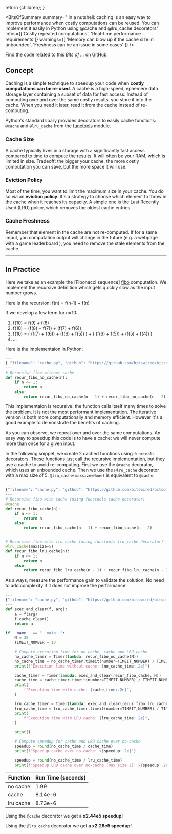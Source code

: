 

  return <BlogPost meta={meta}>{children}</BlogPost>;
}

<BitsOfSummary
  summary=" In a nutshell: caching is an easy way to improve performance when costly computations can be reused. You can implement it easily in Python using @cache and @lru_cache decorators"
  infos={['Costly repeated computations', 'Real-time performance requirements']}
  warnings={[
    'Memory can blow up if the cache size in unbounded',
    'Freshness can be an issue in some cases'
  ]}
/>

Find the code related to this _Bits of ..._ [on GitHub][github repo].

## Concept

Caching is a simple technique to speedup your code when **costly computations can be re-used**. A
cache is a high-speed, ephemere data storage layer containing a subset of data for fast access.
Instead of computing over and over the same costly results, you store it into the cache. When you
need it later, read it from the cache instead of re-computing.

Python's standard libary provides decorators to easily cache functions: `@cache` and `@lru_cache`
from the [functools][functools] module.

### Cache Size

A cache typically lives in a storage with a significantly fast access compared to time to compute
the results. It will often be your RAM, which is limited in size. Tradeoff: the bigger your cache,
the more costly computation you can save, but the more space it will use.

### Eviction Policy

Most of the time, you want to limit the maximum size in your cache. You do so via an **eviction
policy**. It's a strategy to choose which element to throw in the cache when it reaches its
capacity. A simple one is the Last Recently Used (LRU) policy, which removes the oldest cache
entries.

### Cache Freshness

Remember that element in the cache are not re-computed. If for a same imput, you computation output
will change in the future (e.g. a webpage with a game leaderboard ), you need to remove the stale
elements from the cache.

---

## In Practice

Here we take as an example the [Fibonacci sequence] [fibo] computation. We implement the recursive
definition which gets quickly slow as the input number grows.

Here is the recursion: f(n) = f(n-1) + f(n)

If we develop a few term for n=10:

1. f(10) = f(9) + f(8)
2. f(10) = (f(8) + f(7)) + (f(7) + f(6))
3. f(10) = ( (f(7) + f(6)) + (f(6) + f(5)) ) + ( (f(6) + f(5)) + (f(5) + f(4)) )
4. ...

Here is the implementaion in Python:

```python
---
{ "filename": "cache.py", "github": "https://github.com/bitswired/bitsof/blob/master/python/bits_of_python/caching/cache.py" }
---
# Recursive fibo without cache
def recur_fibo_no_cache(n):
    if n <= 1:
        return n
    else:
        return recur_fibo_no_cache(n - 1) + recur_fibo_no_cache(n - 2)
```

<InfoBlock>
  This implementaion is recursive: the function calls itself many times to solve the problem. It is
  not the most performant implementation. The iterative version is both more computationally and
  memory efficient. However it's a good example to demonstrate the benefits of caching.
</InfoBlock>

As you can observe, we repeat over and over the same computations. An easy way to speedup this code
is to have a cache: we will never compute more than once for a given input.

In the following snippet, we create 2 cached functions using `functools` decorators. These functions
just call the recursive implementation, but they use a cache to avoid re-computing. First we use the
`@cache` decorator, which uses an unbounded cache. Then we use the `@lru_cache` decorator with a max
size of 5. `@lru_cache(maxsize=None)` is equivalent to `@cache`.

```python
---
{"filename": "cache.py", "github": "https://github.com/bitswired/bitsof-python/blob/master/bitsof-python/caching/cache.py" }
---
# Recursive fibo with cache (using functools cache decorator)
@cache
def recur_fibo_cache(n):
    if n <= 1:
        return n
    else:
        return recur_fibo_cache(n - 1) + recur_fibo_cache(n - 2)


# Recursive fibo with lru cache (using functools lru_cache decorator)
@lru_cache(maxsize=5)
def recur_fibo_lru_cache(n):
    if n <= 1:
        return n
    else:
        return recur_fibo_lru_cache(n - 1) + recur_fibo_lru_cache(n - 2)
```

As always, measure the performance gain to validate the solution. No need to add complexity if it
does not improve the performance!

```python
---
{"filename": "cache.py", "github": "https://github.com/bitswired/bitsof-python/blob/master/bitsof-python/caching/cache.py", "collapsable": true }
---
def exec_and_clear(f, arg):
    a = f(arg)
    f.cache_clear()
    return a

if __name__ == "__main__":
    N = 35
    TIMEIT_NUMBER = 10

    # Compute execution time for no-cache, cache and LRU cache
    no_cache_timer = Timer(lambda: recur_fibo_no_cache(N))
    no_cache_time = no_cache_timer.timeit(number=TIMEIT_NUMBER) / TIMEIT_NUMBER
    print(f"Execution time without cache: {no_cache_time:.2e}")

    cache_timer = Timer(lambda: exec_and_clear(recur_fibo_cache, N))
    cache_time = cache_timer.timeit(number=TIMEIT_NUMBER) / TIMEIT_NUMBER
    print(
        f"Execution time with cache: {cache_time:.2e}",
    )

    lru_cache_timer = Timer(lambda: exec_and_clear(recur_fibo_lru_cache, N))
    lru_cache_time = lru_cache_timer.timeit(number=TIMEIT_NUMBER) / TIMEIT_NUMBER
    print(
        f"Execution time with LRU cache: {lru_cache_time:.2e}",
    )

    print()

    # Compute speedup for cache and LRU cache over no-cache
    speedup = round(no_cache_time / cache_time)
    print(f"Speedup cache over no-cache: x{speedup:.2e}")

    speedup = round(no_cache_time / lru_cache_time)
    print(f"Speedup LRU cache over no-cache (max size 2): x{speedup:.2e}")
```

| Function  | Run Time (seconds) |
| --------- | ------------------ |
| no cache  | 1.99               |
| cache     | 8.14e-6            |
| lru cache | 8.73e-6            |

Using the `@cache` decorator we get a **x2.44e5 speedup**!

Using the `@lru_cache` decorator we get **a x2.28e5 speedup**!

<LinLogLineChart
  title="Execution time for cache vs no-cache implementation"
  xLabel="Execution time"
  yLabel="N"
  width="100%"
  height={300}
  numYTicks={2}
  gridNumYTicks={2}
  series={data}
/>

[github repo]: https://github.com/bitswired/bitsof-python/blob/master/bitsof-python/caching/cache.py
[fibo]: https://en.wikipedia.org/wiki/Fibonacci_number
[functools]: https://docs.python.org/3/library/functools.html
